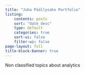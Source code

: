 ```yaml
---
title: "Juha Päällysaho Portfolio"
listing: 
    contents: posts
    sort: "date desc"
    type: default
    categories: true
    sort-ui: false
    filter-ui: false
page-layout: full
title-block-banner: true
---
```


Non classified topics about analytics
